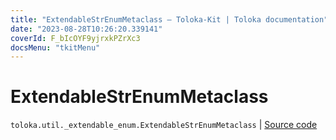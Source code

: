 ```yaml
---
title: "ExtendableStrEnumMetaclass — Toloka-Kit | Toloka documentation"
date: "2023-08-28T10:26:20.339141"
coverId: F_bIcOYF9yjrxkPZrXc3
docsMenu: "tkitMenu"
---
```


# ExtendableStrEnumMetaclass

`toloka.util._extendable_enum.ExtendableStrEnumMetaclass` | [Source code](https://github.com/Toloka/toloka-kit/blob/v1.2.1/src/util/_extendable_enum.py#L38)